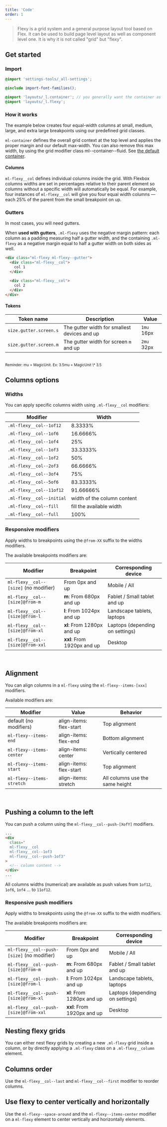 ```yaml
---
title: 'Code'
order: 1
---
```


> Flexy is a grid system and a general purpose layout tool based on Flex. It can be used to build page level layout as well as component level one. It is why it is not called "grid" but "flexy".

## Get started

### Import

```scss
@import 'settings-tools/_all-settings';

@include import-font-families();

@import 'layouts/_l.container'; // you generally want the container as well
@import 'layouts/_l.flexy';
```

### How it works

The example below creates four equal-width columns at small, medium, large, and extra large breakpoints using our predefined grid classes.

<Preview path="basic" />

<Highlight theme="tips" title="Container rules">

  `ml-container` defines the overall grid context at the top level and applies the proper margin and our default max-width.  You can also remove this max width, by using the grid modifier class ml--container--fluid. See [the default container](/Foundations/Layout/Container/).
</Highlight>

#### Columns
`ml-flexy__col` defines individual columns inside the grid. With Flexbox columns widths are set in percentages relative to their parent element so columns without a specific width will automatically be equal. For example, four instances of `ml-flexy__col` will give you four equal width columns — each 25% of the parent from the small breakpoint on up.

### Gutters

In most cases, you will need gutters.

When **used with gutters**, `.ml-flexy` uses the negative margin pattern: each column as a padding measuring half a gutter width, and the containing `.ml-flexy` as a negative margin equal to half a gutter width on both sides as well.

```html
<div class="ml-flexy ml-flexy--gutter">
  <div class="ml-flexy__col">
    col 1
  </div>

  <div class="ml-flexy__col">
    col 2
  </div>
</div>
```

#### Tokens

| Token name             | Description                                  | Value      |
| ---------------------- | -------------------------------------------- | ---------- |
| `size.gutter.screen.s` | The gutter width for smallest devices and up | `1mu` 16px |
| `size.gutter.screen.m` | The gutter width for screen `m` and up       | `2mu` 32px |

<br />
<small>Reminder: mu = MagicUnit. Ex: 3.5mu = MagicUnit \* 3.5</small>


## Columns options
### Widths

You can apply specific columns width using `.ml-flexy__col` modifiers:

| Modifier                  | Width                       |
| ------------------------- | --------------------------- |
| `.ml-flexy__col--1of12`   | 8.3333%                     |
| `.ml-flexy__col--1of6`    | 16.6666%                    |
| `.ml-flexy__col--1of4`    | 25%                         |
| `.ml-flexy__col--1of3`    | 33.3333%                    |
| `.ml-flexy__col--1of2`    | 50%                         |
| `.ml-flexy__col--2of3`    | 66.6666%                    |
| `.ml-flexy__col--3of4`    | 75%                         |
| `.ml-flexy__col--5of6`    | 83.3333%                    |
| `.ml-flexy__col--11of12`  | 91.66666%                   |
| `.ml-flexy__col--initial` | width of the column content |
| `.ml-flexy__col--fill`    | fill the available width    |
| `.ml-flexy__col--full`    | 100%                        |


### Responsive modifiers

Apply widths to breakpoints using the `@from-XX` suffix to the widths modifiers.

The available breakpoints modifiers are:

| Modifier                              | Breakpoint                  | Corresponding device            |
| ------------------------------------- | --------------------------- | ------------------------------- |
| `ml-flexy__col--[size]` (no modifier) | From 0px and up             | Mobile / All                    |
| `ml-flexy__col--[size]@from-m`        | **m**: From 680px and up    | Fablet / Small tablet and up    |
| `ml-flexy__col--[size]@from-l`        | **l**: From 1024px and up   | Landscape tablets, laptops      |
| `ml-flexy__col--[size]@from-xl`       | **xl**: From 1280px and up  | Laptops (depending on settings) |
| `ml-flexy__col--[size]@from-xxl`      | **xxl**: From 1920px and up | Desktop                         |

<br />
<Preview path="flexy" />

## Alignment

You can align columns in a `ml-flexy` using the `ml-flexy--items-[xxx]` modifiers.

Available modifiers are:

| Modifier                  | Value                   | Behavior                        |
| ------------------------- | ----------------------- | ------------------------------- |
| default (no modifiers)    | align-items: flex-start | Top alignment                   |
| `ml-flexy--items-end`     | align-items: flex-end   | Bottom alignment                |
| `ml-flexy--items-center`  | align-items: center     | Vertically centered             |
| `ml-flexy--items-start`   | align-items: flex-start | Top alignment                   |
| `ml-flexy--items-stretch` | align-items: stretch    | All columns use the same height |

<br />
<Preview path="flexyAlign" />

## Pushing a column to the left

You can push a column using the `ml-flexy__col--push-[XofY]` modifiers.

```html
...
<div
  class="
  ml-flexy__col
  ml-flexy__col--1of3
  ml-flexy__col--push-1of3"
>
  <!-- column content -->
</div>
...
```

All columns widths (numerical) are available as push values from `1of12`, `1of6`, `1of4` ... to `11of12`.

<Preview path="flexyPush" />

### Responsive push modifiers

Apply widths to breakpoints using the `@from-XX` suffix to the width modifiers.

The available breakpoints modifiers are:

| Modifier                                   | Breakpoint                  | Corresponding device            |
| ------------------------------------------ | --------------------------- | ------------------------------- |
| `ml-flexy__col--push-[size]` (no modifier) | From 0px and up             | Mobile / All                    |
| `ml-flexy__col--push-[size]@from-m`        | **m**: From 680px and up    | Fablet / Small tablet and up    |
| `ml-flexy__col--push-[size]@from-l`        | **l**: From 1024px and up   | Landscape tablets, laptops      |
| `ml-flexy__col--push-[size]@from-xl`       | **xl**: From 1280px and up  | Laptops (depending on settings) |
| `ml-flexy__col--push-[size]@from-xxl`      | **xxl**: From 1920px and up | Desktop                         |

## Nesting flexy grids

You can either nest flexy grids by creating a new `.ml-flexy` grid inside a column, or by directly applying a `.ml-flexy` class on a `.ml-flexy__column` element.


<Preview path="flexyNested" />

## Columns order

Use the `ml-flexy__col--last` and `ml-flexy__col--first` modifier to reorder columns.

<Preview path="flexyOrder" />

## Use flexy to center vertically and horizontally

Use the `ml-flexy--space-around` and the `ml-flexy--items-center` modifier on a `ml-flexy` element to center vertically and horizontally elements.

<Preview path="flexyCentered" />

